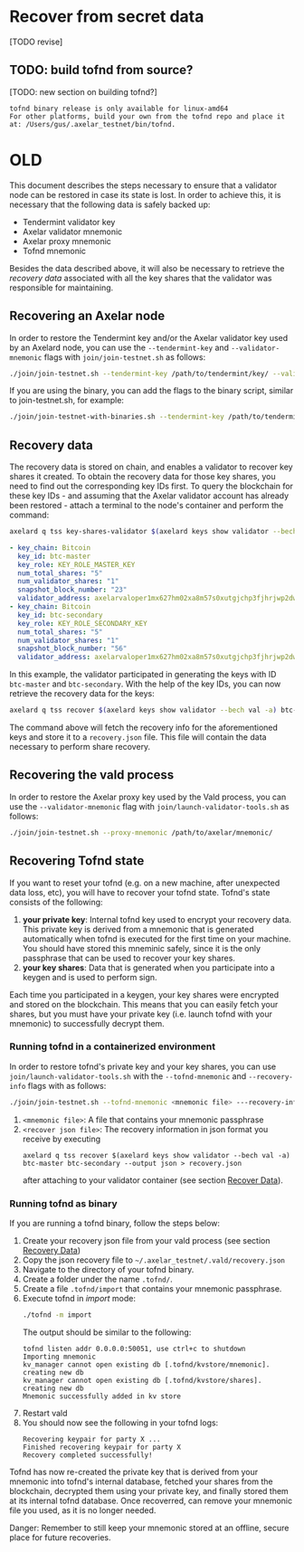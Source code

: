 # Recover from secret data


[TODO revise]

## TODO: build tofnd from source?

[TODO: new section on building tofnd?]
```
tofnd binary release is only available for linux-amd64
For other platforms, build your own from the tofnd repo and place it at: /Users/gus/.axelar_testnet/bin/tofnd.
```

# OLD

This document describes the steps necessary to ensure that a validator node can be restored in case its state is lost. In order to achieve this, it is necessary that the following data is safely backed up:

* Tendermint validator key
* Axelar validator mnemonic
* Axelar proxy mnemonic
* Tofnd mnemonic

Besides the data described above, it will also be necessary to retrieve the *recovery data* associated with all the key shares that the validator was responsible for maintaining.

## Recovering an Axelar node

In order to restore the Tendermint key and/or the Axelar validator key used by an Axelard node, you can use the `--tendermint-key` and `--validator-mnemonic` flags with `join/join-testnet.sh` as follows:

```bash
./join/join-testnet.sh --tendermint-key /path/to/tendermint/key/ --validator-mnemonic /path/to/axelar/mnemonic/
```

If you are using the binary, you can add the flags to the binary script, similar to join-testnet.sh, for example:
```bash
./join/join-testnet-with-binaries.sh --tendermint-key /path/to/tendermint/key/ --validator-mnemonic /path/to/axelar/mnemonic/
```

## Recovery data

The recovery data is stored on chain, and enables a validator to recover key shares it created.
To obtain the recovery data for those key shares, you need to find out the corresponding key IDs first.
To query the blockchain for these key IDs - and assuming that the Axelar validator account has already been restored - attach a terminal to the node's container and perform the command:

```bash
axelard q tss key-shares-validator $(axelard keys show validator --bech val -a)
```
```yaml
- key_chain: Bitcoin
  key_id: btc-master
  key_role: KEY_ROLE_MASTER_KEY
  num_total_shares: "5"
  num_validator_shares: "1"
  snapshot_block_number: "23"
  validator_address: axelarvaloper1mx627hm02xa8m57s0xutgjchp3fjhrjwp2dw42
- key_chain: Bitcoin
  key_id: btc-secondary
  key_role: KEY_ROLE_SECONDARY_KEY
  num_total_shares: "5"
  num_validator_shares: "1"
  snapshot_block_number: "56"
  validator_address: axelarvaloper1mx627hm02xa8m57s0xutgjchp3fjhrjwp2dw4
```

In this example, the validator participated in generating the keys with ID `btc-master` and `btc-secondary`.
With the help of the key IDs, you can now retrieve the recovery data for the keys:

```bash
axelard q tss recover $(axelard keys show validator --bech val -a) btc-master btc-secondary --output json > recovery.json
```

The command above will fetch the recovery info for the aforementioned keys and store it to a `recovery.json` file.
This file will contain the data necessary to perform share recovery.

## Recovering the vald process

In order to restore the Axelar proxy key used by the Vald process, you can use the `--validator-mnemonic` flag with `join/launch-validator-tools.sh` as follows:

```bash
./join/join-testnet.sh --proxy-mnemonic /path/to/axelar/mnemonic/
```

## Recovering Tofnd state

If you want to reset your tofnd (e.g. on a new machine, after unexpected data loss, etc), you will have to recover your tofnd state. Tofnd's state consists of the following:
1. **your private key**: Internal tofnd key used to encrypt your recovery data. This private key is derived from a mnemonic that is generated automatically when tofnd is executed for the first time on your machine. You should have stored this mneminic safely, since it is the only passphrase that can be used to recover your key shares.
2. **your key shares**: Data that is generated when you participate into a keygen and is used to perform sign.

Each time you participated in a keygen, your key shares were encrypted and stored on the blockchain. This means that you can easily fetch your shares, but you must have your private key (i.e. launch tofnd with your mnemonic) to successfully decrypt them.

### Running tofnd in a containerized environment

In order to restore tofnd's private key and your key shares, you can use `join/launch-validator-tools.sh` with the `--tofnd-mnemonic` and `--recovery-info` flags with as follows:

```bash
./join/join-testnet.sh --tofnd-mnemonic <mnemonic file> ---recovery-info <recover json file>
```

1. `<mnemonic file>`: A file that contains your mnemonic passphrase
2. `<recover json file>`: The recovery information in json format you receive by executing
    ```
    axelard q tss recover $(axelard keys show validator --bech val -a) btc-master btc-secondary --output json > recovery.json
    ```
    after attaching to your validator container (see section [Recover Data](#recovery-data)).

### Running tofnd as binary

If you are running a tofnd binary, follow the steps below:
1. Create your recovery json file from your vald process (see section [Recovery Data](#recovery-data))
2. Copy the json recovery file to `~/.axelar_testnet/.vald/recovery.json`
3. Navigate to the directory of your tofnd binary.
4. Create a folder under the name `.tofnd/`.
5. Create a file `.tofnd/import` that contains your mnemonic passphrase.
6. Execute tofnd in *import* mode:
    ```bash
    ./tofnd -m import
    ```
    The output should be similar to the following:
    ```
    tofnd listen addr 0.0.0.0:50051, use ctrl+c to shutdown
    Importing mnemonic
    kv_manager cannot open existing db [.tofnd/kvstore/mnemonic]. creating new db
    kv_manager cannot open existing db [.tofnd/kvstore/shares]. creating new db
    Mnemonic successfully added in kv store
    ```
7. Restart vald
8. You should now see the following in your tofnd logs:
    ```
    Recovering keypair for party X ...
    Finished recovering keypair for party X
    Recovery completed successfully!
    ```

Tofnd has now re-created the private key that is derived from your mnemonic into tofnd's internal database, fetched your shares from the blockchain, decrypted them using your private key, and finally stored them at its internal tofnd database. Once recoverred, can remove your mnemonic file you used, as it is no longer needed.

<Callout type="error" emoji="☠️">
  Danger: Remember to still keep your mnemonic stored at an offline, secure place for future recoveries.
</Callout>